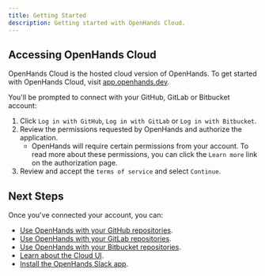 ```yaml
---
title: Getting Started
description: Getting started with OpenHands Cloud.
---
```


## Accessing OpenHands Cloud

OpenHands Cloud is the hosted cloud version of OpenHands. To get started with OpenHands Cloud,
visit [app.openhands.dev](https://app.openhands.dev).

You'll be prompted to connect with your GitHub, GitLab or Bitbucket account:

1. Click `Log in with GitHub`, `Log in with GitLab` or `Log in with Bitbucket`.
2. Review the permissions requested by OpenHands and authorize the application.
   - OpenHands will require certain permissions from your account. To read more about these permissions,
     you can click the `Learn more` link on the authorization page.
3. Review and accept the `terms of service` and select `Continue`.

## Next Steps

Once you've connected your account, you can:

- [Use OpenHands with your GitHub repositories](/openhands/usage/cloud/github-installation).
- [Use OpenHands with your GitLab repositories](/openhands/usage/cloud/gitlab-installation).
- [Use OpenHands with your Bitbucket repositories](/openhands/usage/cloud/bitbucket-installation).
- [Learn about the Cloud UI](/openhands/usage/cloud/cloud-ui).
- [Install the OpenHands Slack app](/openhands/usage/cloud/slack-installation).
